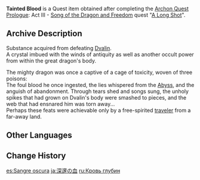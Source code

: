 {{Item Infobox
|id           = 100584
|image        = Item Tainted Blood.png
|type         = Quest Items
|quality      = 5
|description  = Substance acquired from defeating Dvalin.<br />A crystal imbued with the winds of antiquity as well as another occult power from within the great dragon's body.
|source1      = [[A Long Shot]]
|memento      = Yes
}}
'''Tainted Blood''' is a Quest item obtained after completing the [[Archon Quest]] [[Prologue]]: Act III - [[Song of the Dragon and Freedom]] quest "[[A Long Shot]]".

==Archive Description==
Substance acquired from defeating [[Dvalin]].<br />
A crystal imbued with the winds of antiquity as well as another occult power from within the great dragon's body.

The mighty dragon was once a captive of a cage of toxicity, woven of three poisons:<br />
The foul blood he once ingested, the lies whispered from the [[Abyss]], and the anguish of abandonment. Through tears shed and songs sung, the unholy spikes that had grown on Dvalin's body were smashed to pieces, and the web that had ensnared him was torn away...<br />
Perhaps these feats were achievable only by a free-spirited [[traveler]] from a far-away land.

==Other Languages==
{{Other Languages
|default_hidden = 1
|en      = Tainted Blood
|zhs     = 深邃之血
|zhs_rm  = Shēnsuì zhī Xuè
|zht     = 深邃之血
|zht_rm  = Shēnsuì zhī Xiě
|ja      = 深邃の血
|ja_rm   = Shinsui no Chi{{Assumed}}
|ko      = 그윽한 피
|ko_rm   = Geueukhan Pi
|es      = Sangre oscura
|fr      = Sang sombre
|ru      = Кровь глубин
|th      = Tainted Blood
|vi      = Máu Đen
|de      = Unreines Blut
|id      = Darah Ternoda
|pt      = Sangue Obscuro
|tr      = Lekeli Kan
|it      = Sangue contaminato
}}

==Change History==
{{Change History|1.0}}

[[es:Sangre oscura]]
[[ja:深邃の血]]
[[ru:Кровь глубин]]